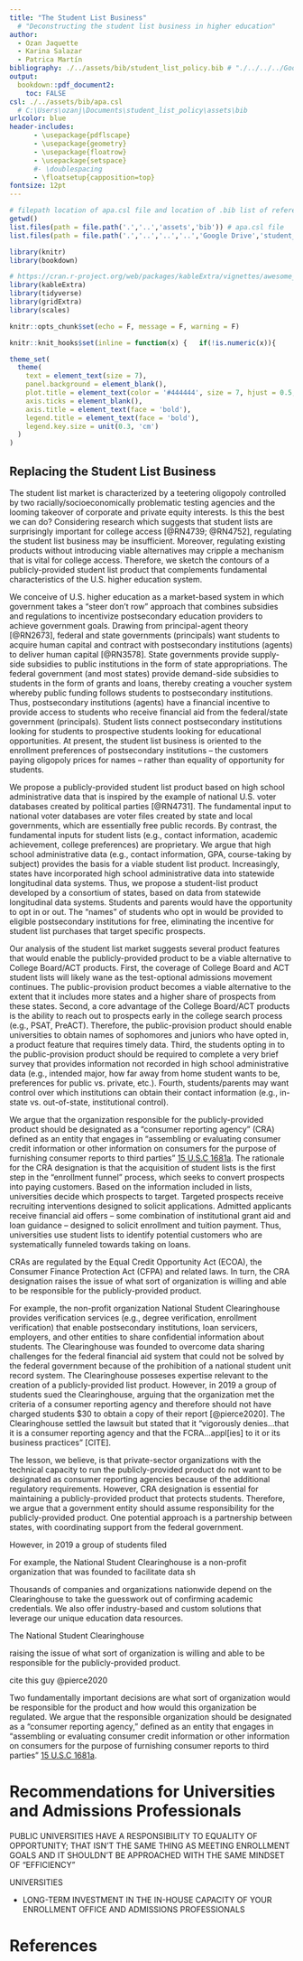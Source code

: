 ```yaml
---
title: "The Student List Business"
  # "Deconstructing the student list business in higher education"
author: 
  - Ozan Jaquette
  - Karina Salazar
  - Patrica Martín
bibliography: ./../assets/bib/student_list_policy.bib # "./../../../Google Drive/student_list_brief/literature/student_list_policy.bib"
output: 
  bookdown::pdf_document2:
    toc: FALSE
csl: ./../assets/bib/apa.csl
  # C:\Users\ozanj\Documents\student_list_policy\assets\bib
urlcolor: blue
header-includes:
      - \usepackage{pdflscape}
      - \usepackage{geometry}
      - \usepackage{floatrow}
      - \usepackage{setspace}
      #- \doublespacing
      - \floatsetup{capposition=top}
fontsize: 12pt
---
```


```r
# filepath location of apa.csl file and location of .bib list of references
getwd()
list.files(path = file.path('.','..','assets','bib')) # apa.csl file
list.files(path = file.path('.','..','..','..','Google Drive','student_list_brief','literature')) # .bib reference list on Google Drive
```


```r
library(knitr)
library(bookdown)

# https://cran.r-project.org/web/packages/kableExtra/vignettes/awesome_table_in_pdf.pdf
library(kableExtra)
library(tidyverse)
library(gridExtra)
library(scales)

knitr::opts_chunk$set(echo = F, message = F, warning = F)

knitr::knit_hooks$set(inline = function(x) {   if(!is.numeric(x)){     x   }else{    prettyNum(round(x,2), big.mark=",")    } })

theme_set(
  theme(
    text = element_text(size = 7),
    panel.background = element_blank(),
    plot.title = element_text(color = '#444444', size = 7, hjust = 0.5, face = 'bold'),
    axis.ticks = element_blank(),
    axis.title = element_text(face = 'bold'),
    legend.title = element_text(face = 'bold'),
    legend.key.size = unit(0.3, 'cm')
  )
)
```



## Replacing the Student List Business

The student list market is characterized by a teetering oligopoly controlled by two racially/socioeconomically problematic testing agencies and the looming takeover of corporate and private equity interests. Is this the best we can do? Considering research which suggests that student lists are surprisingly important for college access [@RN4739; @RN4752], regulating the student list business may be insufficient. Moreover, regulating existing products without introducing viable alternatives may cripple a mechanism that is vital for college access. Therefore, we sketch the contours of a publicly-provided student list product that complements fundamental characteristics of the U.S. higher education system.

We conceive of U.S. higher education as a market-based system in which government takes a "steer don't row" approach that combines subsidies and regulations to incentivize postsecondary education providers to achieve government goals. Drawing from principal-agent theory [@RN2673], federal and state governments (principals) want students to acquire human capital and contract with postsecondary institutions (agents) to deliver human capital [@RN3578]. State governments provide supply-side subsidies to public institutions in the form of state appropriations. The federal government (and most states) provide demand-side subsidies to students in the form of grants and loans, thereby creating a voucher system whereby public funding follows students to postsecondary institutions. Thus, postsecondary institutions (agents) have a financial incentive to provide access to students who receive financial aid from the federal/state government (principals). Student lists connect postsecondary institutions looking for students to prospective students looking for educational opportunities. At present, the student list business is oriented to the enrollment preferences of postsecondary institutions -- the customers paying oligopoly prices for names -- rather than equality of opportunity for students.

We propose a publicly-provided student list product based on high school administrative data that is inspired by the example of national U.S. voter databases created by political parties [@RN4731]. The fundamental input to national voter databases are voter files created by state and local governments, which are essentially free public records. By contrast, the fundamental inputs for student lists (e.g., contact information, academic achievement, college preferences) are proprietary. We argue that high school administrative data (e.g., contact information, GPA, course-taking by subject) provides the basis for a viable student list product. Increasingly, states have incorporated high school administrative data into statewide longitudinal data systems. Thus, we propose a student-list product developed by a consortium of states, based on data from statewide longitudinal data systems. Students and parents would have the opportunity to opt in or out. The "names" of students who opt in would be provided to eligible postsecondary institutions for free, eliminating the incentive for student list purchases that target specific prospects.

Our analysis of the student list market suggests several product features that would enable the publicly-provided product to be a viable alternative to College Board/ACT products. First, the coverage of College Board and ACT student lists will likely wane as the test-optional admissions movement continues. The public-provision product becomes a viable alternative to the extent that it includes more states and a higher share of prospects from these states. Second, a core advantage of the College Board/ACT products is the ability to reach out to prospects early in the college search process (e.g., PSAT, PreACT). Therefore, the public-provision product should enable universities to obtain names of sophomores and juniors who have opted in, a product feature that requires timely data. Third, the students opting in to the public-provision product should be required to complete a very brief survey that provides information not recorded in high school administrative data (e.g., intended major, how far away from home student wants to be, preferences for public vs. private, etc.). Fourth, students/parents may want control over which institutions can obtain their contact information (e.g., in-state vs. out-of-state, institutional control).

<!-- 
CUT TEXT

The responsible organization would provide student lists to "third party" universities. 

-->

We argue that the organization responsible for the publicly-provided product should be designated as a "consumer reporting agency" (CRA) defined as an entity that engages in "assembling or evaluating consumer credit information or other information on consumers for the purpose of furnishing consumer reports to third parties" [15 U.S.C \S 1681a ](https://www.law.cornell.edu/uscode/text/15/1681a). The rationale for the CRA designation is that the acquisition of student lists is the first step in the "enrollment funnel" process, which seeks to convert prospects into paying customers. Based on the information included in lists, universities decide which prospects to target. Targeted prospects receive recruiting interventions designed to solicit applications. Admitted applicants receive financial aid offers -- some combination of institutional grant aid and loan guidance -- designed to solicit enrollment and tuition payment. Thus, universities use student lists to identify potential customers who are systematically funneled towards taking on loans.

CRAs are regulated by the Equal Credit Opportunity Act (ECOA), the Consumer Finance Protection Act (CFPA) and related laws. In turn, the CRA designation raises the issue of what sort of organization is willing and able to be responsible for the publicly-provided product. 

For example, the non-profit organization National Student Clearinghouse provides verification services (e.g., degree verification, enrollment verification) that enable postsecondary institutions, loan servicers, employers, and other entities to share confidential information about students. The Clearinghouse was founded to overcome data sharing challenges for the federal financial aid system that could not be solved by the federal government because of the prohibition of a national student unit record system. The Clearinghouse posseses expertise relevant to the creation of a publicly-provided list product. However, in 2019 a group of students sued the Clearinghouse, arguing that the organization met the criteria of a consumer reporting agency and therefore should not have charged students \$30 to obtain a copy of their report [@pierce2020]. The Clearinghouse settled the lawsuit but stated that it "vigorously denies…that it is a consumer reporting agency and that the FCRA…appl[ies] to it or its business practices" [CITE]. 

The lesson, we believe, is that private-sector organizations with the technical capacity to run the publicly-provided product do not want to be designated as consumer reporting agencies because of the additional regulatory requirements. However, CRA designation is essential for maintaining a publicly-provided product that protects students. Therefore, we argue that a government entity should assume responsibility for the publicly-provided product. One potential approach is a partnership between states, with coordinating support from the federal government.


However, in 2019 a group of students filed 


For example, the National Student Clearinghouse is a non-profit organization that was founded to facilitate data sh


Thousands of companies and organizations nationwide depend on the Clearinghouse to take the guesswork out of confirming academic credentials. We also offer industry-based and custom solutions that leverage our unique education data resources.


The National Student Clearinghouse 


 raising the issue of what sort of organization is willing and able to be responsible for the publicly-provided product. 

cite this guy @pierce2020


Two fundamentally important decisions are what sort of organization would be responsible for the product and how would this organization be regulated. We argue that the responsible organization should be designated as a "consumer reporting agency," defined as an entity that engages in "assembling or evaluating consumer credit information or other information on consumers for the purpose of furnishing consumer reports to third parties" [15 U.S.C \S 1681a ](https://www.law.cornell.edu/uscode/text/15/1681a). 


# Recommendations for Universities and Admissions Professionals

PUBLIC UNIVERSITIES HAVE A RESPONSIBILITY TO EQUALITY OF OPPORTUNITY; THAT ISN'T THE SAME THING AS MEETING ENROLLMENT GOALS AND IT SHOULDN'T BE APPROACHED WITH THE SAME MINDSET OF "EFFICIENCY"

UNIVERSITIES

- LONG-TERM INVESTMENT IN THE IN-HOUSE CAPACITY OF YOUR ENROLLMENT OFFICE AND ADMISSIONS PROFESSIONALS



# References

\begingroup
\setlength{\parindent}{-0.5in}
\setlength{\leftskip}{0.5in}

<div id="refs" custom-style="Bibliography"></div>
\endgroup
